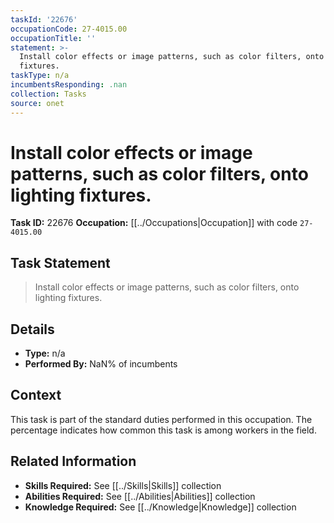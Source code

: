 ```yaml
---
taskId: '22676'
occupationCode: 27-4015.00
occupationTitle: ''
statement: >-
  Install color effects or image patterns, such as color filters, onto lighting
  fixtures.
taskType: n/a
incumbentsResponding: .nan
collection: Tasks
source: onet
---
```

# Install color effects or image patterns, such as color filters, onto lighting fixtures.

**Task ID:** 22676
**Occupation:** [[../Occupations|Occupation]] with code `27-4015.00`

## Task Statement

> Install color effects or image patterns, such as color filters, onto lighting fixtures.

## Details

- **Type:** n/a
- **Performed By:** NaN% of incumbents

## Context

This task is part of the standard duties performed in this occupation. The percentage indicates how common this task is among workers in the field.

## Related Information

- **Skills Required:** See [[../Skills|Skills]] collection
- **Abilities Required:** See [[../Abilities|Abilities]] collection
- **Knowledge Required:** See [[../Knowledge|Knowledge]] collection
